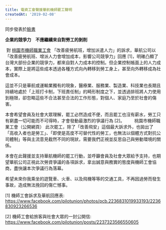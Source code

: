 ---
title: 電資工會聲援華航機師罷工聲明
createdAt: '2019-02-08'
---

同步發表於[臉書](https://www.facebook.com/TUEEIT/photos/a.382338861803700/2085123978191838/?type=3&permPage=1)

**企業的競爭力　不應繼續來自對勞工的剝削**

​ 對 [桃園市機師職業工會](https://www.facebook.com/pilotunion/?__tn__=%2CdK*F-R&eid=ARAYnG6eAY0Gf2ksfcQ2OrVBmWuB6Nldgb8vXhvYSOPnwZhRdCY7HlqxvepFzrF3ol4UV93dWTKKHFK7) 「改善疲勞航班，增加派遣人力」的訴求，華航公司以「改善疲勞航班、增派人力會增加成本，影響公司競爭力」回應 [1]，明確凸顯了台灣大部份企業的競爭力，都來自對人力成本的控制。但企業控制帳面上的人力成本，實際上是將這些成本透過各種方式向內轉移到勞工身上，甚至向外轉移成為社會成本。

這並不只是華航或運輸業獨有的現象，醫療業、服務業、製造業、科技業也長期且持續地處於「上班打卡制，下班責任制」的畸形制度之下，並透過排班將人力使用到極限，卻忽略這些不合法甚至合法的工作形態，對個人、家庭乃至於社會的傷害。

本會希望會員及社會大眾理解，罷工必然造成不便，而且罷工也沒有薪水，勞工只有窮盡一切可能而不可得時，才會發動最激烈的爭議行為 [2]。 　　桃園市機師職業工會（公開網頁） 此次罷工，除了「改善飛安」這個最大訴求外，也拋出了「高收入者也是勞工」、「即使是高度不可替代性的勞工，也無法以個體方式對抗公司體制」等與主流意見截然不同的現狀，需要我們正視並反思自己與勞動環境的關係。

本會在此聲援並支持華航機師的罷工行動，並呼籲會員及社會大眾給予支持，也期望華航公司正視此次勞資爭議的各項訴求，拿出誠意與務實的態度與機師工會協商，盡快讓本次爭議行為落幕。

希望未來你我乘坐的遊覽車、火車、以及飛機等等的交通工具，不再因過勞而發生事故，造成無法挽回的傷亡憾事。

[1] 機師工會訴求及華航回應表: https://www.facebook.com/pilotunion/photos/pcb.2236831019933193/2236830923266536

[2] 機師工會給旅客與社會大眾的一封公開信: https://www.facebook.com/pilotunion/posts/2237323566550605
